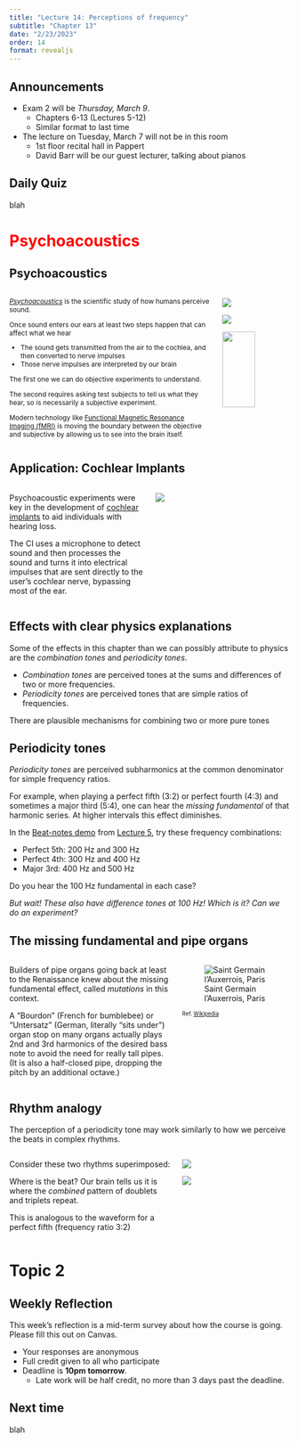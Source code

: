 ```yaml
---
title: "Lecture 14: Perceptions of frequency"
subtitle: "Chapter 13"
date: "2/23/2023"
order: 14
format: revealjs
---
```


## Announcements

::: {.incremental}
- Exam 2 will be *Thursday, March 9*.
  - Chapters 6-13 (Lectures 5-12)
  - Similar format to last time
- The lecture on Tuesday, March 7 will not be in this room
  - 1st floor recital hall in Pappert
  - David Barr will be our guest lecturer, talking about pianos
:::

## Daily Quiz
blah

# <span style="color: red;">Psychoacoustics</span> {background-image="figs/lecture-14/psycho-shower.webp"}


## Psychoacoustics

::: {.columns}
::: {.column width="75%"}
::: { style="font-size:85%" }
[*Psychoacoustics*](https://en.wikipedia.org/wiki/Psychoacoustics) is the scientific study of how humans perceive sound.

Once sound enters our ears at least two steps happen that can affect what we hear

- The sound gets transmitted from the air to the cochlea, and then converted to nerve impulses
- Those nerve impulses are interpreted by our brain

The first one we can do objective experiments to understand.

The second requires asking test subjects to tell us what they hear, so is necessarily a subjective experiment.

Modern technology like [Functional Magnetic Resonance Imaging (fMRI)](https://en.wikipedia.org/wiki/Functional_magnetic_resonance_imaging) is moving the boundary between the objective and subjective by allowing us to see into the brain itself.
:::
:::
::: {.column width="25%"}
![](figs/lecture-08/nidcd-ear-illustration.jpg)

![](figs/lecture-08/basilar-membrane-britannica.jpg)

![](figs/lecture-14/1206_FMRI.jpg){ width=70% }
:::
:::

## Application: Cochlear Implants

::: {.columns}
::: {.column width="50%"}
Psychoacoustic experiments were key in the development of [cochlear implants](https://en.wikipedia.org/wiki/Cochlear_implant) to aid individuals with hearing loss.

The CI uses a microphone to detect sound and then processes the sound and turns it into electrical impulses that are sent directly to the user's cochlear nerve, bypassing most of the ear.

:::
::: {.column width="50%"}
![](figs/lecture-14/CochlearImplant_01.png)
:::
:::

## Effects with clear physics explanations

Some of the effects in this chapter than we can possibly attribute to physics are the *combination tones* and *periodicity tones*.

- *Combination tones* are perceived tones at the sums and differences of two or more frequencies.
- *Periodicity tones* are perceived tones that are simple ratios of frequencies.

There are plausible mechanisms for combining two or more pure tones 

## Periodicity tones

*Periodicity tones* are perceived subharmonics at the common denominator for simple frequency ratios.

::: {.fragment}
For example, when playing a perfect fifth (3:2) or perfect fourth (4:3) and sometimes a major third (5:4), one can hear the *missing fundamental* of that harmonic series.  At higher intervals this effect diminishes.
:::

::: {.fragment}
In the [Beat-notes demo](https://academo.org/demos/wave-interference-beat-frequency/) from [Lecture 5](/lectures/lecture-05.html), try these frequency combinations:

- Perfect 5th: 200\ Hz and 300\ Hz
- Perfect 4th: 300\ Hz and 400\ Hz
- Major 3rd: 400\ Hz and 500\ Hz

Do you hear the 100\ Hz fundamental in each case?
:::
::: {.fragment}
*But wait! These also have difference tones at 100\ Hz!  Which is it?  Can we do an experiment?*
:::

## The missing fundamental and pipe organs

::: {.columns}
::: {.column width="60%"}
Builders of pipe organs going back at least to the Renaissance knew about the missing fundamental effect, called *mutations* in this context.

A "Bourdon" (French for bumblebee) or "Untersatz" (German, literally "sits under") organ stop on many organs actually plays 2nd and 3rd harmonics of the desired bass note to avoid the need for really tall pipes.  (It is also a half-closed pipe, dropping the pitch by an additional octave.)
:::
::: {.column width="40%"}
![Saint Germain l'Auxerrois, Paris](figs/lecture-14/StGermainAuxerrois1.jpg)

::: {style="font-size:70%"}
Ref. [Wikipedia](https://commons.wikimedia.org/wiki/File:StGermainAuxerrois1.jpg)
:::
:::
:::

## Rhythm analogy

The perception of a periodicity tone may work similarly to how we perceive the beats in complex rhythms.

::: {.columns}
::: {.column width="60%"}

::: {.fragment fragment-index=1}
Consider these two rhythms superimposed:

Where is the beat?  Our brain tells us it is where the *combined* pattern of doublets and triplets repeat.
:::

::: {.fragment fragment-index=2}
This is analogous to the waveform for a perfect fifth (frequency ratio 3:2)
:::
:::
::: {.column width="40%"}

::: {.fragment fragment-index=1}
![](figs/lecture-14/doublet-triplet.jpg){ fig-align="center" }
:::
::: {.fragment fragment-index=2}
![](figs/lecture-14/img_336a.jpg){ fig-align="center" }
:::
:::
:::

# Topic 2

## Weekly Reflection
This week's reflection is a mid-term survey about how the course is going.  Please fill this out on Canvas.

- Your responses are anonymous
- Full credit given to all who participate
- Deadline is **10pm tomorrow**.
  - Late work will be half credit, no more than 3 days past the deadline.

## Next time
blah
